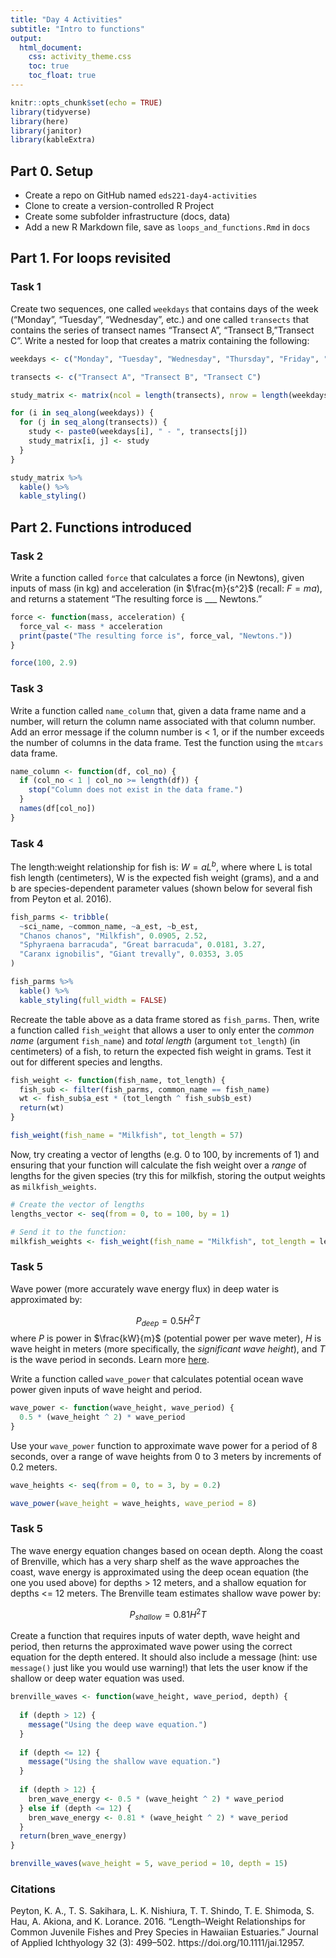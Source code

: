 ```yaml
---
title: "Day 4 Activities"
subtitle: "Intro to functions"
output: 
  html_document:
    css: activity_theme.css
    toc: true
    toc_float: true
---
```


```r
knitr::opts_chunk$set(echo = TRUE)
library(tidyverse)
library(here)
library(janitor)
library(kableExtra)
```

## Part 0. Setup

- Create a repo on GitHub named `eds221-day4-activities`
- Clone to create a version-controlled R Project
- Create some subfolder infrastructure (docs, data)
- Add a new R Markdown file, save as `loops_and_functions.Rmd` in `docs`

## Part 1. For loops revisited

### Task 1

Create two sequences, one called `weekdays` that contains days of the week ("Monday", "Tuesday", "Wednesday", etc.) and one called `transects` that contains the series of transect names "Transect A", "Transect B, "Transect C". Write a nested for loop that creates a matrix containing the following: 


```r
weekdays <- c("Monday", "Tuesday", "Wednesday", "Thursday", "Friday", "Saturday", "Sunday")

transects <- c("Transect A", "Transect B", "Transect C")

study_matrix <- matrix(ncol = length(transects), nrow = length(weekdays))

for (i in seq_along(weekdays)) {
  for (j in seq_along(transects)) {
    study <- paste0(weekdays[i], " - ", transects[j])
    study_matrix[i, j] <- study
  }
}

study_matrix %>% 
  kable() %>% 
  kable_styling()
```

## Part 2. Functions introduced

### Task 2

Write a function called `force` that calculates a force (in Newtons), given inputs of mass (in kg) and acceleration (in $\frac{m}{s^2}$ (recall: $F = ma$), and returns a statement "The resulting force is ___ Newtons."

```r
force <- function(mass, acceleration) {
  force_val <- mass * acceleration
  print(paste("The resulting force is", force_val, "Newtons."))
}

force(100, 2.9)
```


### Task 3

Write a function called `name_column` that, given a data frame name and a number, will return the column name associated with that column number. Add an error message if the column number is < 1, or if the number exceeds the number of columns in the data frame. Test the function using the `mtcars` data frame.

```r
name_column <- function(df, col_no) {
  if (col_no < 1 | col_no >= length(df)) {
    stop("Column does not exist in the data frame.")
  }
  names(df[col_no])
}
```

### Task 4

The length:weight relationship for fish is: $W=aL^b$, where where L is total fish length (centimeters), W is the expected fish weight (grams), and a and b are species-dependent parameter values (shown below for several fish from Peyton et al. 2016).

```r
fish_parms <- tribble(
  ~sci_name, ~common_name, ~a_est, ~b_est,
  "Chanos chanos", "Milkfish", 0.0905, 2.52,
  "Sphyraena barracuda", "Great barracuda", 0.0181, 3.27,
  "Caranx ignobilis", "Giant trevally", 0.0353, 3.05
)

fish_parms %>% 
  kable() %>% 
  kable_styling(full_width = FALSE)
```
Recreate the table above as a data frame stored as `fish_parms`. Then, write a function called `fish_weight` that allows a user to only enter the *common name* (argument `fish_name`) and *total length* (argument `tot_length`) (in centimeters) of a fish, to return the expected fish weight in grams. Test it out for different species and lengths. 

```r

fish_weight <- function(fish_name, tot_length) {
  fish_sub <- filter(fish_parms, common_name == fish_name)
  wt <- fish_sub$a_est * (tot_length ^ fish_sub$b_est)
  return(wt)
}

fish_weight(fish_name = "Milkfish", tot_length = 57)

```

Now, try creating a vector of lengths (e.g. 0 to 100, by increments of 1) and ensuring that your function will calculate the fish weight over a *range* of lengths for the given species (try this for milkfish, storing the output weights as `milkfish_weights`.

```r
# Create the vector of lengths
lengths_vector <- seq(from = 0, to = 100, by = 1)

# Send it to the function: 
milkfish_weights <- fish_weight(fish_name = "Milkfish", tot_length = lengths_vector)
```

### Task 5

Wave power (more accurately wave energy flux) in deep water is approximated by: 

$$P_{deep}=0.5 H^2 T$$
where $P$ is power in $\frac{kW}{m}$ (potential power per wave meter), $H$ is wave height in meters (more specifically, the *significant wave height*), and $T$ is the wave period in seconds. Learn more [here](https://en.wikipedia.org/wiki/Wave_power).

Write a function called `wave_power` that calculates potential ocean wave power given inputs of wave height and period. 

```r
wave_power <- function(wave_height, wave_period) {
  0.5 * (wave_height ^ 2) * wave_period
}
```

Use your `wave_power` function to approximate wave power for a period of 8 seconds, over a range of wave heights from 0 to 3 meters by increments of 0.2 meters.

```r
wave_heights <- seq(from = 0, to = 3, by = 0.2)

wave_power(wave_height = wave_heights, wave_period = 8)

```

### Task 5

The wave energy equation changes based on ocean depth. Along the coast of Brenville, which has a very sharp shelf as the wave approaches the coast, wave energy is approximated using the deep ocean equation (the one you used above) for depths > 12 meters, and a shallow equation for depths <= 12 meters. The Brenville team estimates shallow wave power by:

$$P_{shallow}=0.81 H^2 T$$

Create a function that requires inputs of water depth, wave height and period, then returns the approximated wave power using the correct equation for the depth entered. It should also include a message (hint: use `message()` just like you would use warning!) that lets the user know if the shallow or deep water equation was used. 

```r

brenville_waves <- function(wave_height, wave_period, depth) {
  
  if (depth > 12) {
    message("Using the deep wave equation.")
  }
  
  if (depth <= 12) {
    message("Using the shallow wave equation.")
  }
  
  if (depth > 12) {
    bren_wave_energy <- 0.5 * (wave_height ^ 2) * wave_period
  } else if (depth <= 12) {
    bren_wave_energy <- 0.81 * (wave_height ^ 2) * wave_period
  }
  return(bren_wave_energy)
}

brenville_waves(wave_height = 5, wave_period = 10, depth = 15)
```

<!---
### Task 6

Bacterial growth is modeled by $$C_t = C_0e^{rt}$$

where $C_t$ is the estimated population size at any time $t$, $C_0$ is the original population (cells / mL), $r$ is the intrinsic growth rate (usually in 1 / hr), and $t$ is time duration in hours. 

Write a function that has arguments for a starting population size `pop_0` and a maximum time duration over which to model growth `t_max` (in hours). Create a function that accepts those arguments, then estimates the population from time = 0 to time = t_max (by increments of 1 hour), for growth rates from 0.10 to 0.50 (by increments of 0.05). 

```r


bacteria_fun <- function(pop_0, t_max) {
  
  rate_sequence <- seq(from = 0.10, to = 0.50, by = 0.05)
  time_sequence <- seq(from = 0, to = t_max, by = 1)
  
  for (i in seq_along(rate_sequence)) {
    for (j in seq_along(time_sequence)) {
      pop_t <- pop_0 * exp(rate_sequence[i] * time_sequence[j])
      print(pop_t)
    }
  }
}

my_test <- bacteria_fun(pop_0 = 5000, t_max = 20)
```

--->



### Citations

Peyton, K. A., T. S. Sakihara, L. K. Nishiura, T. T. Shindo, T. E. Shimoda, S. Hau, A. Akiona, and K. Lorance. 2016. “Length–Weight Relationships for Common Juvenile Fishes and Prey Species in Hawaiian Estuaries.” Journal of Applied Ichthyology 32 (3): 499–502. https://doi.org/10.1111/jai.12957. 
